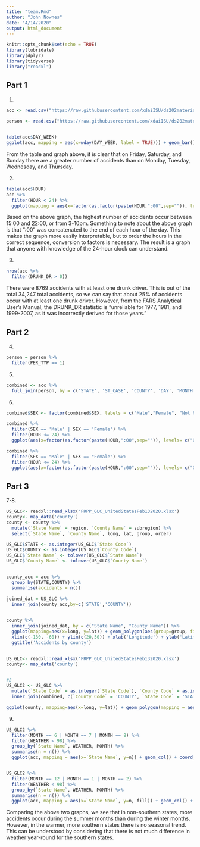 ```yaml
---
title: "team.Rmd"
author: "John Nownes"
date: "4/14/2020"
output: html_document
---
```


```r
knitr::opts_chunk$set(echo = TRUE)
library(lubridate)
library(dplyr)
library(tidyverse)
library("readxl")
```

## Part 1
1.
```r
acc <- read.csv("https://raw.githubusercontent.com/xdaiISU/ds202materials/master/hwlabs/fars2017/accident.csv", stringsAsFactors = FALSE)

person <- read.csv("https://raw.githubusercontent.com/xdaiISU/ds202materials/master/hwlabs/fars2017/person.csv", stringsAsFactors = FALSE)


table(acc$DAY_WEEK)
ggplot(acc, mapping = aes(x=wday(DAY_WEEK, label = TRUE))) + geom_bar() + xlab("Day of week") + ylab("Total number of accidents") + ggtitle("Total number of accidents on each day of the week")
```

From the table and graph above, it is clear that on Friday, Saturday, and Sunday there are a greater number of accidents than on Monday, Tuesday, Wednesday, and Thursday.

2.
```r
table(acc$HOUR)
acc %>%
  filter(HOUR < 24) %>%
  ggplot(mapping = aes(x=factor(as.factor(paste(HOUR,":00",sep="")), levels= c("0:00","1:00","2:00","3:00","4:00","5:00","6:00","7:00","8:00","9:00","10:00","11:00","12:00","13:00","14:00","15:00","16:00","17:00","18:00","19:00","20:00","21:00","22:00","23:00")))) + geom_bar() + xlab("Hour of Day (24-hour clock)") + ylab("Total number of accidents") + ggtitle("Total number of accidents based on time of day") + theme(axis.text.x = element_text(angle = 90, vjust = .4))
```

Based on the above graph, the highest number of accidents occur between 15:00 and 22:00, or from 3-10pm. Something to note about the above graph is that ":00" was concatenated to the end of each hour of the day. This makes the graph more easily interpretable, but to order the hours in the correct sequence, conversion to factors is necessary. The result is a graph that anyone with knowledge of the 24-hour clock can understand.

3.
```r
nrow(acc %>%
  filter(DRUNK_DR > 0))
```

There were 8769 accidents with at least one drunk driver. This is out of the total 34,247 total accidents, so we can say that about 25% of accidents occur with at least one drunk driver. However, from the FARS Analytical User's Manual, the DRUNK_DR statistic is "unreliable for 1977, 1981, and 1999-2007, as it was incorrectly
derived for those years."

## Part 2
4.
```r
person = person %>%
  filter(PER_TYP == 1)
```

5.
```r
combined <- acc %>%
  full_join(person, by = c('STATE', 'ST_CASE', 'COUNTY', 'DAY', 'MONTH', 'HOUR', 'MINUTE'))
```

6.
```r
combined$SEX <- factor(combined$SEX, labels = c("Male","Female", "Not Reported", "Unknown"))

combined %>%
  filter(SEX == 'Male' | SEX == 'Female') %>%
  filter(HOUR <= 24) %>%
  ggplot(aes(x=factor(as.factor(paste(HOUR,":00",sep="")), levels= c("0:00","1:00","2:00","3:00","4:00","5:00","6:00","7:00","8:00","9:00","10:00","11:00","12:00","13:00","14:00","15:00","16:00","17:00","18:00","19:00","20:00","21:00","22:00","23:00")), fill=wday(DAY_WEEK, label = TRUE))) + geom_bar() + facet_wrap(~SEX) + labs(x= "Hour of Day", y= "Number of accidents",fill = "Day of Week", title="Accidents by day of week, hour, and sex") + theme(axis.text.x = element_text(angle = 90, vjust = .4)) + scale_x_discrete(breaks=c("0:00","2:00","4:00","6:00","8:00","10:00","12:00","14:00","16:00","18:00","20:00","22:00"))

combined %>%
  filter(SEX == "Male" | SEX == "Female") %>%
  filter(HOUR <= 24) %>%
  ggplot(aes(x=factor(as.factor(paste(HOUR,":00",sep="")), levels= c("0:00","1:00","2:00","3:00","4:00","5:00","6:00","7:00","8:00","9:00","10:00","11:00","12:00","13:00","14:00","15:00","16:00","17:00","18:00","19:00","20:00","21:00","22:00","23:00")), fill=SEX)) + geom_bar() + facet_wrap(~wday(DAY_WEEK, label = TRUE), nrow=3) + xlab("Hour of Day (24-hour clock)") + ylab('Number of accidents') + ggtitle('Accidents by day of week, hour, and sex') + theme(axis.text.x = element_text(angle = 90, vjust = .4)) + scale_x_discrete(breaks=c("0:00","2:00","4:00","6:00","8:00","10:00","12:00","14:00","16:00","18:00","20:00","22:00"))
```

## Part 3
7-8.
```r
US_GLC<- readxl::read_xlsx('FRPP_GLC_UnitedStatesFeb132020.xlsx')
county<- map_data('county')
county <- county %>%
  mutate(`State Name` = region, `County Name` = subregion) %>%
  select(`State Name`, `County Name`, long, lat, group, order)

US_GLC$STATE <- as.integer(US_GLC$`State Code`)
US_GLC$COUNTY <- as.integer(US_GLC$`County Code`)
US_GLC$`State Name` <- tolower(US_GLC$`State Name`)
US_GLC$`County Name` <- tolower(US_GLC$`County Name`)


county_acc = acc %>%
  group_by(STATE,COUNTY) %>%
  summarise(accidents = n())

joined_dat = US_GLC %>%
  inner_join(county_acc,by=c('STATE','COUNTY'))
  

county %>%
  inner_join(joined_dat, by = c("State Name", "County Name")) %>%
  ggplot(mapping=aes(x=long, y=lat)) + geom_polygon(aes(group=group, fill=accidents)) + 
  xlim(c(-130, -60)) + ylim(c(20,50)) + xlab('Longitude') + ylab('Latitude') + 
  ggtitle('Accidents by county')


US_GLC<- readxl::read_xlsx('FRPP_GLC_UnitedStatesFeb132020.xlsx')
county<- map_data('county')


#2
US_GLC2 <- US_GLC %>%
  mutate(`State Code` = as.integer(`State Code`), `County Code` = as.integer(`County Code`), `City Code` = as.integer(`City Code`)) %>%
  inner_join(combined, c(`County Code` = 'COUNTY', `State Code` = 'STATE', `City Code` = 'CITY'))

ggplot(county, mapping=aes(x=long, y=lat)) + geom_polygon(mapping = aes(group=group, fill=)) + geom_point(US_GLC2, mapping = aes(x=LONGITUD, y=LATITUDE), color='lightgreen', alpha=.2, size=.02) + xlim(c(-130, -60)) + ylim(c(20,50)) + xlab('Longitutde') + ylab('Latitude') + ggtitle('Accident clusters in the United States')

```

9.

```r

US_GLC2 %>%
  filter(MONTH == 6 | MONTH == 7 | MONTH == 8) %>% 
  filter(WEATHER < 98) %>%
  group_by(`State Name`, WEATHER, MONTH) %>%
  summarise(n = n()) %>%
  ggplot(acc, mapping = aes(x=`State Name`, y=n)) + geom_col() + coord_flip() + xlab('STATE') + ylab('NUMBER OF ACCIDENTS') + ggtitle("Accidents by State during the Summer Season")


US_GLC2 %>%
  filter(MONTH == 12 | MONTH == 1 | MONTH == 2) %>% 
  filter(WEATHER < 98) %>%
  group_by(`State Name`, WEATHER, MONTH) %>%
  summarise(n = n()) %>%
  ggplot(acc, mapping = aes(x=`State Name`, y=n, fill)) + geom_col() + coord_flip() + xlab('STATE') + ylab('NUMBER OF ACCIDENTS') + ggtitle("Accidents by State during the Winter Season")
```

Comparing the above two graphs, we see that in non-southern states, more accidents occur during the summer months than during the winter months. However, in the warmer, more southern states there is no seasonal trend. This can be understood by considering that there is not much difference in weather year-round for the southern states.